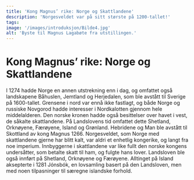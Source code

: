 ```yaml
---
title: 'Kong Magnus’ rike: Norge og Skattlandene'
description: 'Norgesveldet var på sitt største på 1200-tallet!'
tags:
image: '/images/introduksjon/Bilde4.jpg'
alt: 'Byste til Magnus Lagabøte fra utstillingen.'
---
```



# Kong Magnus’ rike: Norge og Skattlandene

<Container stil="initial side">
    I 1274 hadde Norge en annen utstrekning enn i dag, og omfattet også landskapene Båhuslen, Jemtland og Herjedalen, som ble avstått til Sverige på 1600-tallet. Grensene i nord var ennå ikke fastlagt, og både Norge og russiske Novgorod hadde interesser i Nordkalotten gjennom hele middelalderen. Den norske kronen hadde også besittelser over havet i vest, de såkalte skattlandene. På Landslovens tid omfattet dette Shetland, Orknøyene, Færøyene, Island og Grønland. Hebridene og Man ble avstått til Skottland av kong Magnus 1266. Norgesveldet, som Norge med skattlandene gjerne har blitt kalt, var aldri et enhetlig kongerike, og langt fra noe imperium. Innbyggerne i skattlandene var like fullt den norske kongens undersåtter, som betalte skatt til ham, og fulgte hans lover. Landsloven ble også innført på Shetland, Orknøyene og Færøyene. Alltinget på Island aksepterte i 1281 Jónsbók, en lovsamling basert på den Landsloven, men med noen tilpasninger til særegne islandske forhold.
</Container>

<Figure
    image="/images/introduksjon/skattlandene.jpg"
    title="Kart over Norges rike i middelalderen."
    alt="Kart over Norges rike i middelalderen."
>
</Figure>